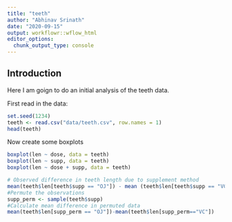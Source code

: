 ```yaml
---
title: "teeth"
author: "Abhinav Srinath"
date: "2020-09-15"
output: workflowr::wflow_html
editor_options:
  chunk_output_type: console
---
```


## Introduction

Here I am goign to do an initial analysis of the teeth data.

First read in the data:
```r
set.seed(1234)
teeth <- read.csv("data/teeth.csv", row.names = 1)
head(teeth)
```

Now create some boxplots

```r
boxplot(len ~ dose, data = teeth)
boxplot(len ~ supp, data = teeth)
boxplot(len ~ dose + supp, data = teeth)
```



```r
# Observed difference in teeth length due to supplement method
mean(teeth$len[teeth$supp == "OJ"]) - mean (teeth$len[teeth$supp == "VC"])
#Permute the observations
supp_perm <- sample(teeth$supp)
#Calculate mean difference in permuted data
mean(teeth$len[supp_perm == "OJ"])-mean(teeth$len[supp_perm=="VC"])


```
